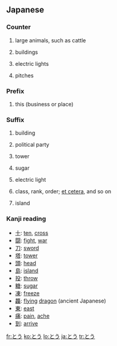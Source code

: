 ==Japanese==

===Counter===
{{ja-pos|counter}}

# {{ja-def|頭}} large animals, such as cattle
# {{ja-def|棟}} buildings
# {{ja-def|灯|燈}} electric lights
# {{ja-def|投}} {{context|baseball|lang=ja}} pitches

===Prefix===
{{ja-pos|prefix}}

# {{ja-def|当}} this (business or place)

===Suffix===
{{ja-pos|suffix}}

# {{ja-def|棟}} building
# {{ja-def|党}} political party
# {{ja-def|塔}} tower
# {{ja-def|糖}} sugar
# {{ja-def|灯|燈}} electric light
# {{ja-def|等}} class, rank, order; [[et cetera]], and so on
# {{ja-def|島}} island

===Kanji reading===
{{ja-kanji reading|rom=tō}}

* [[十]]: [[ten]], [[cross]]
* [[闘]]: [[fight]], [[war]]
* [[刀]]: [[sword]]
* [[塔]]: [[tower]]
* [[頭]]: [[head]]
* [[島]]: [[island]]
* [[投]]: [[throw]]
* [[糖]]: [[sugar]]
* [[凍]]: [[freeze]]
* [[龘]]: [[flying]] [[dragon]] (ancient Japanese)
* [[東]]: [[east]]
* [[痛]]: [[pain]], [[ache]]
* [[到]]: [[arrive]]

[[fr:とう]]
[[ko:とう]]
[[lo:とう]]
[[ja:とう]]
[[tr:とう]]